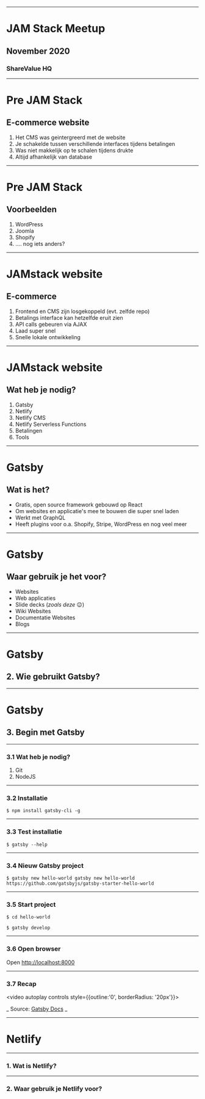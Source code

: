 


---

# JAM Stack Meetup
## November 2020 
### ShareValue HQ

---


# Pre JAM Stack 
## E-commerce website

1. Het CMS was geintergreerd met de website
2. Je schakelde tussen verschillende interfaces tijdens betalingen
3. Was niet makkelijk op te schalen tijdens drukte
4. Altijd afhankelijk van database



---



# Pre JAM Stack 
## Voorbeelden

1. WordPress
2. Joomla
3. Shopify
4. .... nog iets anders?




---

# JAMstack website
## E-commerce

1. Frontend en CMS zijn losgekoppeld (evt. zelfde repo)
2. Betalings interface kan hetzelfde eruit zien
3. API calls gebeuren via AJAX
4. Laad super snel
5. Snelle lokale ontwikkeling


---

# JAMstack website
## Wat heb je nodig?

1. Gatsby
2. Netlify
3. Netlify CMS
4. Netlify Serverless Functions
4. Betalingen
5. Tools

---

# Gatsby
## Wat is het?

- Gratis, open source framework gebouwd op React
- Om websites en applicatie's mee te bouwen die super snel laden
- Werkt met GraphQL
- Heeft plugins voor o.a. Shopify, Stripe, WordPress en nog veel meer

---

# Gatsby
## Waar gebruik je het voor?

- Websites
- Web applicaties
- Slide decks (_zoals deze_ 😉)
- Wiki Websites
- Documentatie Websites
- Blogs

---

# Gatsby
## 2. Wie gebruikt Gatsby?

---

# Gatsby
## 3. Begin met Gatsby


---

### 3.1 Wat heb je nodig?

<Steps>

1. Git
2. NodeJS

</Steps>

---

### 3.2 Installatie

`$ npm install gatsby-cli -g`

---

### 3.3 Test installatie

`$ gatsby --help`

---

### 3.4 Nieuw Gatsby project

`$ gatsby new hello-world gatsby new hello-world https://github.com/gatsbyjs/gatsby-starter-hello-world`

---

### 3.5 Start project

`$ cd hello-world`

`$ gatsby develop`

---


### 3.6 Open browser

Open [http://localhost:8000](http://localhost:8000)


---

### 3.7 Recap


<video autoplay controls style={{outline:'0', borderRadius: '20px'}}>
  <source src={v} />
</video>

_ Source: [Gatsby Docs](https://www.gatsbyjs.com/tutorial/part-zero/) _



---

# Netlify

--- 


### 1. Wat is Netlify?


---

### 2. Waar gebruik je Netlify voor?